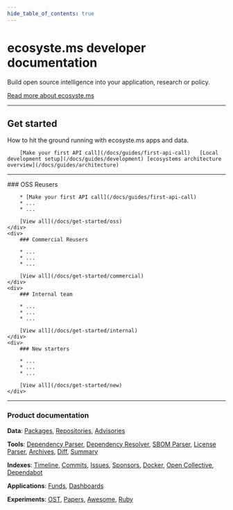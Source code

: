 ```yaml
---
hide_table_of_contents: true
---
```

<div className="homepage">

# ecosyste.ms developer documentation

Build open source intelligence into your application, research or policy.

[Read more about ecosyste.ms](/docs/about)

---

## Get started

How to hit the ground running with ecosyste.ms apps and data.

<div id="get-started-links">

		[Make your first API call](/docs/guides/first-api-call)   [Local development setup](/docs/guides/development) [ecosystems architecture overview](/docs/guides/architecture)

</div>

---

<div class="homepage-cards">
	<div>
		### OSS Reusers

		* [Make your first API call](/docs/guides/first-api-call)
		* ...
		* ...

		[View all](/docs/get-started/oss)
	</div>
	<div>
		### Commercial Reusers

		* ...
		* ...
		* ...

		[View all](/docs/get-started/commercial)
	</div>
	<div>
		### Internal team

		* ...
		* ...
		* ...

		[View all](/docs/get-started/internal)
	</div>
	<div>
		### New starters

		* ...
		* ...
		* ...

		[View all](/docs/get-started/new)
	</div>
</div>

---

### Product documentation

**Data**: [Packages](/docs/services/data-services/packages), [Repositories](/docs/services/data-services/repositories), [Advisories](/docs/services/data-services/advisories)

**Tools**: [Dependency Parser](/docs/services/tools/dependency-parser), [Dependency Resolver](/docs/services/tools/resolver), [SBOM Parser](/docs/services/tools/sbom-parser), [License Parser](/docs/services/tools/license-parser), [Archives](/docs/services/tools/archives), [Diff](/docs/services/tools/diff), [Summary](/docs/services/tools/summary)

**Indexes**: [Timeline](/docs/services/indexes/timeline), [Commits](/docs/services/indexes/commits), [Issues](/docs/services/indexes/issues), [Sponsors](/docs/services/indexes/sponsors), [Docker](/docs/services/indexes/docker), [Open Collective](/docs/services/indexes/open-collective), [Dependabot](/docs/services/indexes/dependabot)

**Applications**: [Funds](/docs/services/products/funds), [Dashboards](/docs/services/products/dashboards)

**Experiments**: [OST](/docs/services/experiments/ost), [Papers](/docs/services/experiments/papers), [Awesome](/docs/services/experiments/awesome), [Ruby](/docs/services/experiments/ruby)
</div>
